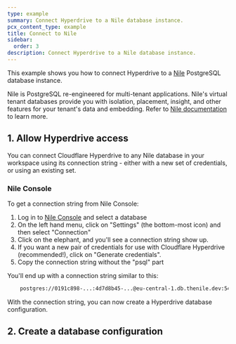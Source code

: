 ```yaml
---
type: example
summary: Connect Hyperdrive to a Nile database instance.
pcx_content_type: example
title: Connect to Nile
sidebar:
  order: 3
description: Connect Hyperdrive to a Nile database instance.
---
```



This example shows you how to connect Hyperdrive to a [Nile](https://thenile.dev) PostgreSQL database instance.

Nile is PostgreSQL re-engineered for multi-tenant applications. Nile's virtual tenant databases provide you with isolation, placement, insight, and other features for your tenant's data and embedding. Refer to [Nile documentation](https://www.thenile.dev/docs/getting-started/whatisnile) to learn more.

## 1. Allow Hyperdrive access

You can connect Cloudflare Hyperdrive to any Nile database in your workspace using its connection string - either with a new set of credentials, or using an existing set.

### Nile Console

To get a connection string from Nile Console:

1. Log in to [Nile Console](https://console.thenile.dev) and select a database 
2. On the left hand menu, click on "Settings" (the bottom-most icon) and then select "Connection"
3. Click on the elephant, and you'll see a connection string show up. 
4. If you want a new pair of credentials for use with Cloudflare Hyperdrive (recommended!), click on "Generate credentials".
5. Copy the connection string without the "psql" part

You'll end up with a connection string similar to this:

```txt
    postgres://0191c898-...:4d7d8b45-...@eu-central-1.db.thenile.dev:5432/my_database
```

With the connection string, you can now create a Hyperdrive database configuration.

## 2. Create a database configuration

<Render file="create-hyperdrive-config" />





